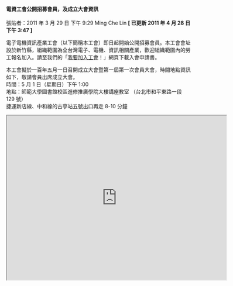 #### 電資工會公開招募會員，及成立大會資訊

張貼者：2011 年 3 月 29 日 下午 9:29 Ming Che Lin **[ 已更新 2011 年 4 月 28 日 下午 3:47 ]**

電子電機資訊產業工會（以下簡稱本工會）即日起開始公開招募會員。本工會會址設於新竹縣，組織範圍為全台灣電子、電機、資訊相關產業，歡迎組織範圍內的勞工報名加入。請至我們的「[我要加入工會](https://neti.cc/bdzrxAvn)！」網頁下載入會申請書。

本工會擬於一百年五月一日召開成立大會暨第一屆第一次會員大會，時間地點資訊如下，敬請會員出席成立大會。  
時間：5 月 1 日（星期日）下午 1:00  
地點：師範大學圖書館校區進修推廣學院大樓講座教室 （台北市和平東路一段 129 號）  
捷運新店線、中和線的古亭站五號出口再走 8-10 分鐘

<iframe
  src="https://www.google.com/maps/embed?pb=!1m18!1m12!1m3!1d3615.198357628988!2d121.52715091502517!3d25.027341644712187!2m3!1f0!2f0!3f0!3m2!1i1024!2i768!4f13.1!3m3!1m2!1s0x3442a985161816fd%3A0x1572190a8151c77e!2z5ZyL56uL6Ie654Gj5bir56-E5aSn5a245ZyW5pu46aSo5qCh5Y2A!5e0!3m2!1szh-TW!2sus!4v1627826848178!5m2!1szh-TW!2sus"
  width="600"
  height="450"
  style={{ border: 0 }}
  allowfullscreen=""
  loading="lazy"
></iframe>
